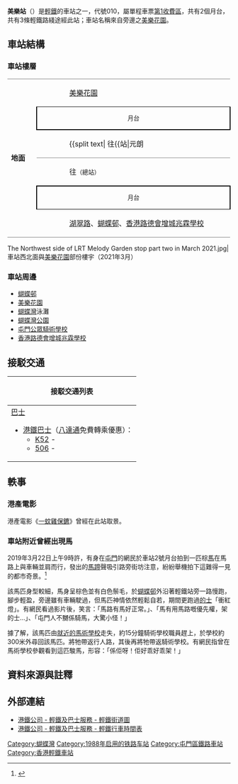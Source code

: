 {{NoteTA
|1=月台}}
{{Infobox station
|name = 美樂
|eng_name = Melody Garden
|linecolour={{輕鐵顏色|610}}
|linecolour2={{輕鐵顏色|615}}
|linecolour3={{輕鐵顏色|615P}}
|image = Melody Garden Stop 202102.jpg
|caption = 美樂站月台（2021年2月）
|borough = {{HKG}}[[新界|新界]][[屯門區|屯門區]]
|address = 湖翠路、蝶景路交界[[美樂花園|美樂花園]]北面
|coordinates = {{Coord|22|22|27.84|N|113|57|42.1|E|display=it|type:railwaystation}}
|elevation = 
|operator = [[香港鐵路有限公司|香港鐵路有限公司]]
|lines = {{香港輕鐵路綫|610}}{{香港輕鐵路綫|615}}{{香港輕鐵路綫|615P}}
|distance = 
|platform = 2個[[側式月台|側式月台]]
|tracks = 2條
|connections = [[港鐵巴士|港鐵巴士]]
|farezone = [[輕鐵第1收費區|第1收費區]]
|structure = 地面車站
|hall = 
|depth = 
|levels = 
|interchange = 
|exits = 
|lift = 
|escalator = 
|shop = 
|architect = 
|architectural_style = 
|colour = 
|status = 使用中
|code = 010
|built = 
|opened = 1988年9月18日
|opening = 
|closed = 
|rebuilt = 
|former = 
|passengers = 
|first = {{collapsible list
 |title = 　
 |
{{香港輕鐵路綫|610}}
:往{{站|元朗||輕鐵}}：05:22
:往{{站|屯門碼頭}}：05:59<br />
{{香港輕鐵路綫|615}}
:往{{站|元朗||輕鐵}}：05:19
:往{{站|屯門碼頭}}：05:57<br />
{{香港輕鐵路綫|615P}}
:往{{站|兆康||輕鐵}}：05:36
:往{{站|屯門碼頭}}：05:50
}}
|last = {{collapsible list
 |title = 　
 |
{{香港輕鐵路綫|610}}
:往{{站|元朗||輕鐵}}：00:31
:往{{站|屯門碼頭}}：01:23<br />
{{香港輕鐵路綫|615}}
:往{{站|元朗||輕鐵}}：00:30
:往{{站|屯門碼頭}}：01:07<br />
{{香港輕鐵路綫|615P}}
:往{{站|兆康||輕鐵}}：00:17
:往{{站|屯門碼頭}}：01:23
}}
|adjacent = {{Adjacent stations|system=香港輕鐵
|line1=610|left1=屯門碼頭|right1=蝴蝶
|line2=615|left2=屯門碼頭|right2=蝴蝶
|line3=615P|left3=屯門碼頭|right3=蝴蝶}}
|other_services = 
|route_map = {{Routemap|inline=yes|legend=no|map=
uSTRg\uSTRf~~ ~~{{rmr|Licon=U|{{站|蝴蝶}}}}
uSTR+BSr!~num1r\uSTR+BSl
uSTR+BSr\uSTR+BSl!~num2l
uSTRg\uSTRf~~ ~~{{rmr|Licon=D|{{站|屯門碼頭}}}}
}}
}}
'''美樂站'''（{{lang-en|Melody Garden Stop}}）是[[香港輕鐵|輕鐵]]的車站之一，代號010，屬單程車票[[輕鐵第1收費區|第1收費區]]，共有2個月台，共有3條輕鐵路綫途經此站；車站名稱來自旁邊之[[美樂花園|美樂花園]]。

==車站結構==
===車站樓層===
{|cellspacing=0 cellpadding=3
|-
|style="border-bottom:solid 1px gray;border-top:solid 1px gray;" width=50 rowspan=7 valign=top|'''地面'''
|style="border-top:solid 1px gray;" width=50|{{出}}
|style="border-top:solid 1px gray;" width=360|[[美樂花園|美樂花園]]
|-
|style="border-top:solid 1px black;border-right:solid 2px black;border-left:solid 2px black;border-bottom:solid 2px black;font-size:smaller;" colspan=2  align=center|月台
|-
|style="border-bottom:solid 1px gray;"|
|style="border-bottom:solid 1px gray;"|{{split text|{{月台編號|LR|1}} {{香港輕鐵路綫|610}}{{香港輕鐵路綫|615}} 往{{站|元朗||輕鐵}} {{!}} {{香港輕鐵路綫|615P}} 往{{站|兆康||輕鐵}}<small>（{{站|蝴蝶}}）|{{arrow|R}}}}
|-
|{{arrow|L}}
|{{月台編號|LR|2}} {{香港輕鐵路綫|610}}{{香港輕鐵路綫|615}}{{香港輕鐵路綫|615P}} 往{{站|屯門碼頭}}<small>（總站）</small>
|-
|style="border-top:solid 2px black;border-right:solid 2px black;border-left:solid 2px black;border-bottom:solid 1px black;font-size:smaller;" colspan=2 align=center|月台
|-
|style="border-bottom:solid 1px gray;"|{{出}}
|style="border-bottom:solid 1px gray;"|[[湖翠路|湖翠路]]、[[蝴蝶邨|蝴蝶邨]]、[[香港路德會增城兆霖學校|香港路德會增城兆霖學校]]
|}
<gallery>
The Northwest side of LRT Melody Garden stop part two in March 2021.jpg|車站西北面與[[美樂花園|美樂花園]]部份樓宇（2021年3月）
</gallery>

===車站周邊===
*[[蝴蝶邨|蝴蝶邨]]
*[[美樂花園|美樂花園]]
*[[蝴蝶灣|蝴蝶灣]]泳灘
*[[蝴蝶灣公園|蝴蝶灣公園]]
*[[屯門公眾騎術學校|屯門公眾騎術學校]]
*[[香港路德會增城兆霖學校|香港路德會增城兆霖學校]]

==接駁交通==
{| class="mw-collapsible mw-collapsed wikitable" style="background:white; margin: 0 auto; width: auto;"  
! 接駁交通列表
|-
|
;[[香港巴士|巴士]]
*[[港鐵巴士|港鐵巴士]]（[[八達通|八達通]]免費轉乘優惠）：
**[[港鐵巴士K52綫|K52]] - {{HK Bus Route KLNT|K52|inline}}
**[[港鐵巴士506綫|506]] - {{HK Bus Route KLNT|506|inline}}
|}
==軼事==
===港產電影===
港產電影《[[一蚊雞保鑣|一蚊雞保鑣]]》曾經在此站取景。

===車站附近曾經出現馬===
2019年3月22日上午9時許，有身在[[屯門|屯門]]的網民於車站2號月台拍到一匹棕[[馬|馬]]在馬路上與車輛並肩而行，發出的[[馬蹄|馬蹄]]聲吸引路旁街坊注意，紛紛舉機拍下這難得一見的都市奇景。<ref>{{Cite web|title=屯門駿馬走失公路狂奔 網民：馬路有馬好正常|url=https://skypost.ulifestyle.com.hk/article/2304019/%E5%B1%AF%E9%96%80%E9%A7%BF%E9%A6%AC%E8%B5%B0%E5%A4%B1%E5%85%AC%E8%B7%AF%E7%8B%82%E5%A5%94%20%E7%B6%B2%E6%B0%91%EF%BC%9A%E9%A6%AC%E8%B7%AF%E6%9C%89%E9%A6%AC%E5%A5%BD%E6%AD%A3%E5%B8%B8|accessdate=2020-10-14|work=晴報|language=zh|archive-url=https://web.archive.org/web/20201015030858/https://skypost.ulifestyle.com.hk/article/2304019/%E5%B1%AF%E9%96%80%E9%A7%BF%E9%A6%AC%E8%B5%B0%E5%A4%B1%E5%85%AC%E8%B7%AF%E7%8B%82%E5%A5%94%20%E7%B6%B2%E6%B0%91%EF%BC%9A%E9%A6%AC%E8%B7%AF%E6%9C%89%E9%A6%AC%E5%A5%BD%E6%AD%A3%E5%B8%B8|archive-date=2020-10-15|deadurl=no}}</ref>

該馬匹身型較細，馬身呈棕色並有白色鬃毛，於[[蝴蝶邨|蝴蝶邨]]外沿著輕鐵站旁一路慢跑，腳步輕盈，旁邊雖有車輛駛過，但馬匹神情依然輕鬆自若，期間更跑過[[的士|的士]]「衝紅燈」。有網民看過影片後，笑言：「馬路有馬好正常。」、「馬有用馬路嘅優先權，架的士…」{{efn|粵語的意思是「馬擁有使用馬路的優先權，那輛的士…」}}、「屯門人不嬲係騎馬，大驚小怪！」{{efn|粵語的意思是「屯門人一向都有騎馬的，大驚小怪！」}}

據了解，該馬匹由[[屯門公眾騎術學校|就近的馬術學校]]走失，約15分鐘騎術學校職員趕上，於學校約300米外尋回該馬匹。將牠帶返行人路，其後再將牠帶返騎術學校。有網民指曾在馬術學校參觀看到這匹駿馬，形容：「係佢呀！佢好乖好乖架！」{{efn| 粵語的意思是「是牠了！他很乖的！」}}

==資料來源與註釋==
{{notelist|30em}} {{reflist}}

==外部連結==
{{commonscat|Melody Garden Stop}}
*[http://www.mtr.com.hk/archive/ch/services/maps/01.gif 港鐵公司 - 輕鐵及巴士服務 - 輕鐵街道圖] {{Wayback|url=http://www.mtr.com.hk/archive/ch/services/maps/01.gif |date=20160304115856 }}
*[http://www.mtr.com.hk/chi/lr_bus/schedule/schedule_index.html 港鐵公司 - 輕鐵及巴士服務 - 輕鐵行車時間表] {{Wayback|url=http://www.mtr.com.hk/chi/lr_bus/schedule/schedule_index.html |date=20081029002605 }}

{{香港輕鐵610綫}}
{{香港輕鐵615綫}}
{{香港輕鐵615P綫}}
{{港鐵車站|LRT}}

[[Category:蝴蝶灣|Category:蝴蝶灣]]
[[Category:1988年启用的铁路车站|Category:1988年启用的铁路车站]]
[[Category:屯門區鐵路車站|Category:屯門區鐵路車站]]
[[Category:香港輕鐵車站|Category:香港輕鐵車站]]